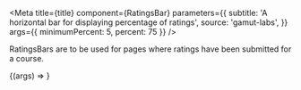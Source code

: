 
<Meta
  title={title}
  component={RatingsBar}
  parameters={{
    subtitle: 'A horizontal bar for displaying percentage of ratings',
    source: 'gamut-labs',
  }}
  args={{ minimumPercent: 5, percent: 75 }}
/>

RatingsBars are to be used for pages where ratings have been submitted for a course.

<Canvas>
  <Story name="RatingsBar">{(args) => <RatingsBar {...args} />}</Story>
</Canvas>

<Props story="RatingsBar" />

